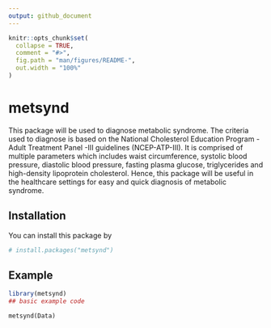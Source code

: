 ```yaml
---
output: github_document
---
```


<!-- README.md is generated from README.Rmd. Please edit that file -->

```r
knitr::opts_chunk$set(
  collapse = TRUE,
  comment = "#>",
  fig.path = "man/figures/README-",
  out.width = "100%"
)
```

# metsynd

<!-- badges: start -->
<!-- badges: end -->

This package will be used to diagnose metabolic syndrome. The criteria used to diagnose is based on the National Cholesterol Education Program - Adult Treatment Panel -III guidelines (NCEP-ATP-III). It is comprised of multiple parameters which includes waist circumference, systolic blood pressure, diastolic blood pressure, fasting plasma glucose, triglycerides and high-density lipoprotein cholesterol. Hence, this package will be useful in the healthcare settings for easy and quick diagnosis of metabolic syndrome. 

## Installation

You can install this package by

``` r
# install.packages("metsynd")
```

## Example


```r
library(metsynd)
## basic example code
```



```
metsynd(Data)
```
